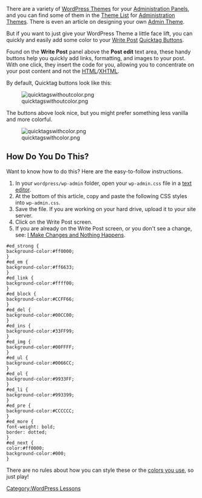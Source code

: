 There are a variety of [[Using Themes|WordPress Themes]] for your [[Administration Panels]], and you can find some of them in the [[Using Themes/Theme List|Theme List]] for [[Using Themes/Theme List#Admin Themes|Administration Themes]]. There is even an article on designing your own [[Creating Admin Themes|Admin Theme]].

But if you want to just give your WordPress Theme a little face lift, you can quickly and easily add some color to your [[Write Post SubPanel|Write Post]] [[Write Post SubPanel#Quicktags|Quicktag Buttons]].

Found on the '''Write Post''' panel above the '''Post edit''' text area, these handy buttons help you quickly add links, formatting, and images to your post.  With one click, they insert the code for you, allowing you to concentrate on your post content and not the [[Glossary#HTML|HTML]]/[[Glossary#XHTML|XHTML]].

By default, Quicktag buttons look like this:

[[Image:quicktagswithoutcolor.png]]

The buttons above look nice, but you might prefer something less vanilla and more colorful.

[[Image:quicktagswithcolor.png]]


==How Do You Do This?==

Want to know how to do this? Here are the easy-to-follow instructions.

# In your <tt>wordpress/wp-admin</tt> folder, open your <tt>wp-admin.css</tt> file in a [[Glossary#Text Editor|text editor]].
# At the bottom of this article, copy and paste the following CSS styles into <tt>wp-admin.css</tt>.
# Save the file.  If you are working on your hard drive, upload it to your site server.
# Click on the Write Post screen.
# If you are already on the Write Post screen, or you don't see a change, see: [[I Make Changes and Nothing Happens]].

<pre>
#ed_strong {
background-color:#ff0000;
}
#ed_em {
background-color:#ff6633;
}
#ed_link {
background-color:#ffff00;
}
#ed_block {
background-color:#CCFF66;
}
#ed_del {
background-color:#00CC00;
}
#ed_ins {
background-color:#33FF99;
}
#ed_img {
background-color:#00FFFF;
}
#ed_ul {
background-color:#0066CC;
}
#ed_ol {
background-color:#9933FF;
}
#ed_li {
background-color:#993399;
}
#ed_pre {
background-color:#CCCCCC;
}
#ed_more {
font-weight: bold;
border: dotted;
}
#ed_next {
color:#ff0000;
background-color:#000;
}
</pre>

There are no rules about how you can style these or the [[Developing a Colour Scheme|colors you use]], so just play!




[[Category:WordPress Lessons]]